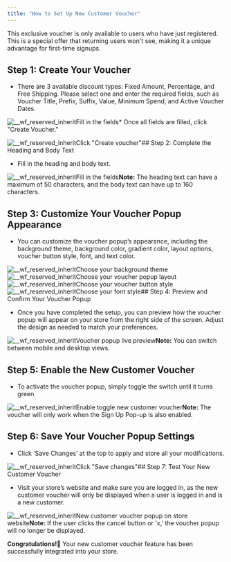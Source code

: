 ```yaml
---
title: "How to Set Up New Customer Voucher"
---
```


This exclusive voucher is only available to users who have just registered. This is a special offer that returning users won't see, making it a unique advantage for first-time signups.

## Step 1: Create Your Voucher

* There are 3 available discount types: Fixed Amount, Percentage, and Free Shipping. Please select one and enter the required fields, such as Voucher Title, Prefix, Suffix, Value, Minimum Spend, and Active Voucher Dates.

![__wf_reserved_inherit](https://cdn.prod.website-files.com/659655f5b20d395a5c69efcf/67c806a104dd60c5c00bf919_guide-voucher-1.png)Fill in the fields* Once all fields are filled, click "Create Voucher."

![__wf_reserved_inherit](https://cdn.prod.website-files.com/659655f5b20d395a5c69efcf/67c806be6bab46d0abed11b5_guide-voucher-2.png)Click "Create voucher"## Step 2: Complete the Heading and Body Text

* Fill in the heading and body text.

![__wf_reserved_inherit](https://cdn.prod.website-files.com/659655f5b20d395a5c69efcf/67c806d4802908b365a6ad0b_guide-voucher-3.png)Fill in the fields**Note:** The heading text can have a maximum of 50 characters, and the body text can have up to 160 characters.

## Step 3: Customize Your Voucher Popup Appearance

* You can customize the voucher popup’s appearance, including the background theme, background color, gradient color, layout options, voucher button style, font, and text color.

![__wf_reserved_inherit](https://cdn.prod.website-files.com/659655f5b20d395a5c69efcf/67c806efa98df18e2f355470_guide-voucher-4.png)Choose your background theme![__wf_reserved_inherit](https://cdn.prod.website-files.com/659655f5b20d395a5c69efcf/67c806fca98df18e2f355d36_guide-voucher-5.png)Choose your voucher popup layout![__wf_reserved_inherit](https://cdn.prod.website-files.com/659655f5b20d395a5c69efcf/67c8071371163c90396955d5_guide-voucher-6.png)Choose your voucher button style![__wf_reserved_inherit](https://cdn.prod.website-files.com/659655f5b20d395a5c69efcf/67c80722192809f45e2870f1_guide-voucher-7.png)Choose your font style## Step 4: Preview and Confirm Your Voucher Popup

* Once you have completed the setup, you can preview how the voucher popup will appear on your store from the right side of the screen. Adjust the design as needed to match your preferences.

![__wf_reserved_inherit](https://cdn.prod.website-files.com/659655f5b20d395a5c69efcf/67c80745f0cc454e0314421b_guide-voucher-8.png)Voucher popup live preview**Note:** You can switch between mobile and desktop views.

## Step 5: Enable the New Customer Voucher

* To activate the voucher popup, simply toggle the switch until it turns green.

![__wf_reserved_inherit](https://cdn.prod.website-files.com/659655f5b20d395a5c69efcf/67c80773aebe8a95f7942886_guide-voucher-9.png)Enable toggle new customer voucher**Note:** The voucher will only work when the Sign Up Pop-up is also enabled.

## Step 6: Save Your Voucher Popup Settings

* Click ‘Save Changes’ at the top to apply and store all your modifications.

![__wf_reserved_inherit](https://cdn.prod.website-files.com/659655f5b20d395a5c69efcf/67c8078e6ab22a8c4643d87c_guide-voucher-10.png)Click "Save changes"## Step 7: Test Your New Customer Voucher

* Visit your store’s website and make sure you are logged in, as the new customer voucher will only be displayed when a user is logged in and is a new customer.

![__wf_reserved_inherit](https://cdn.prod.website-files.com/659655f5b20d395a5c69efcf/67c807a3f7322eed720fdce7_guide-voucher-11.png)New customer voucher popup on store website**Note:** If the user clicks the cancel button or 'x,' the voucher popup will no longer be displayed.

**Congratulations!**🎉 Your new customer voucher feature has been successfully integrated into your store.
